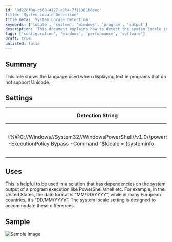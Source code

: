 ```yaml
---
id: '8d228f8e-c660-4127-a9b4-7f11381b8eec'
title: 'System Locale Detection'
title_meta: 'System Locale Detection'
keywords: ['locale', 'system', 'windows', 'program', 'output']
description: 'This document explains how to detect the system locale in Windows environments using a detection string. It highlights the importance of understanding locale settings for applications that depend on system outputs, particularly in scenarios where date formats and language settings vary by region.'
tags: ['configuration', 'windows', 'performance', 'software']
draft: true
unlisted: false
---
```

## Summary

This role shows the language used when displaying text in programs that do not support Unicode.

## Settings

| Detection String                                                                                                                                                                            | Comparator | Result                             | Applicable OS |
|---------------------------------------------------------------------------------------------------------------------------------------------------------------------------------------------|------------|------------------------------------|----------------|
| \{%@C://Windows//System32//WindowsPowerShell//v1.0//powershell.exe -ExecutionPolicy Bypass -Command "$locale = (systeminfo | findstr /B /C:'System Locale') -replace 'System Locale:',''; $locale.trim()"@%} | Exists     | en-us;English (United States)      | Windows        |

## Uses

This is helpful to be used in a solution that has dependencies on the system output of a program execution like PowerShell/shell etc. For example, in the United States, the date format is “MM/DD/YYYY”, while in many European countries, it’s “DD/MM/YYYY”. The system locale setting is designed to accommodate these differences.

## Sample

![Sample Image](../../static/img/Dynamic-Display-Language-Role/image_1.png)














